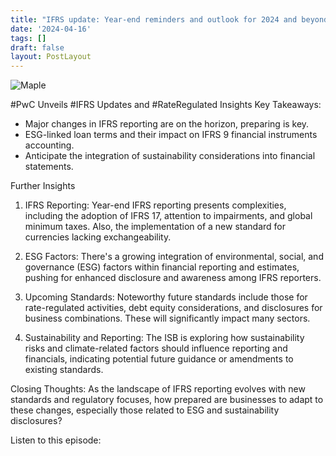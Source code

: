 ```yaml
---
title: "IFRS update: Year-end reminders and outlook for 2024 and beyond"
date: '2024-04-16'
tags: []
draft: false
layout: PostLayout
---
```


<div className="flex justify-center">
<div className="my-1 w-full px-2 xl:my-1 xl:w-1/2 xl:px-2">
    <img src="https://willpolesa.pythonanywhere.com/static/podcast_thumbnails/recvlw1bMo9MhpJsTpodcast_thumbnail.jpg" alt="Maple" className="mx-auto h-58 w-auto" />
</div>
</div>

#PwC Unveils #IFRS Updates and #RateRegulated Insights
Key Takeaways:
- Major changes in IFRS reporting are on the horizon, preparing is key.
- ESG-linked loan terms and their impact on IFRS 9 financial instruments accounting.
- Anticipate the integration of sustainability considerations into financial statements.

Further Insights
1. IFRS Reporting:
Year-end IFRS reporting presents complexities, including the adoption of IFRS 17, attention to impairments, and global minimum taxes. Also, the implementation of a new standard for currencies lacking exchangeability.

2. ESG Factors:
There's a growing integration of environmental, social, and governance (ESG) factors within financial reporting and estimates, pushing for enhanced disclosure and awareness among IFRS reporters.

3. Upcoming Standards:
Noteworthy future standards include those for rate-regulated activities, debt equity considerations, and disclosures for business combinations. These will significantly impact many sectors.

4. Sustainability and Reporting:
The ISB is exploring how sustainability risks and climate-related factors should influence reporting and financials, indicating potential future guidance or amendments to existing standards.

Closing Thoughts:
As the landscape of IFRS reporting evolves with new standards and regulatory focuses, how prepared are businesses to adapt to these changes, especially those related to ESG and sustainability disclosures?

Listen to this episode:

